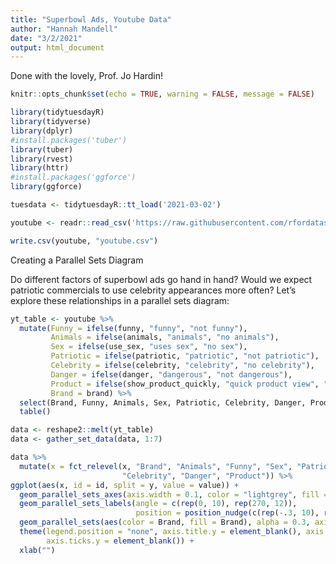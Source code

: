 ```yaml
---
title: "Superbowl Ads, Youtube Data"
author: "Hannah Mandell"
date: "3/2/2021"
output: html_document
---
```


Done with the lovely, Prof. Jo Hardin!

```r
knitr::opts_chunk$set(echo = TRUE, warning = FALSE, message = FALSE)
```

```r
library(tidytuesdayR)
library(tidyverse)
library(dplyr)
#install.packages('tuber')
library(tuber)
library(rvest)
library(httr)
#install.packages('ggforce')
library(ggforce)
```

```r
tuesdata <- tidytuesdayR::tt_load('2021-03-02')
```

```r
youtube <- readr::read_csv('https://raw.githubusercontent.com/rfordatascience/tidytuesday/master/data/2021/2021-03-02/youtube.csv')
```

```r
write.csv(youtube, "youtube.csv")
```

Creating a Parallel Sets Diagram

Do different factors of superbowl ads go hand in hand? Would we expect patriotic commercials to use celebrity appearances more often? Let's explore these relationships in a parallel sets diagram:

```r
yt_table <- youtube %>%
  mutate(Funny = ifelse(funny, "funny", "not funny"),
         Animals = ifelse(animals, "animals", "no animals"),
         Sex = ifelse(use_sex, "uses sex", "no sex"),
         Patriotic = ifelse(patriotic, "patriotic", "not patriotic"),
         Celebrity = ifelse(celebrity, "celebrity", "no celebrity"),
         Danger = ifelse(danger, "dangerous", "not dangerous"),
         Product = ifelse(show_product_quickly, "quick product view", "delayed product view"),
         Brand = brand) %>%
  select(Brand, Funny, Animals, Sex, Patriotic, Celebrity, Danger, Product) %>%
  table()

data <- reshape2::melt(yt_table)
data <- gather_set_data(data, 1:7)

data %>%
  mutate(x = fct_relevel(x, "Brand", "Animals", "Funny", "Sex", "Patriotic", 
                         "Celebrity", "Danger", "Product")) %>%
ggplot(aes(x, id = id, split = y, value = value)) +
  geom_parallel_sets_axes(axis.width = 0.1, color = "lightgrey", fill = "white") +
  geom_parallel_sets_labels(angle = c(rep(0, 10), rep(270, 12)),
                            position = position_nudge(c(rep(-.3, 10), rep(0.01, 12))) )+
  geom_parallel_sets(aes(color = Brand, fill = Brand), alpha = 0.3, axis.width = 0.1) +
  theme(legend.position = "none", axis.title.y = element_blank(), axis.text.y = element_blank(),
        axis.ticks.y = element_blank()) +
  xlab("")
```

